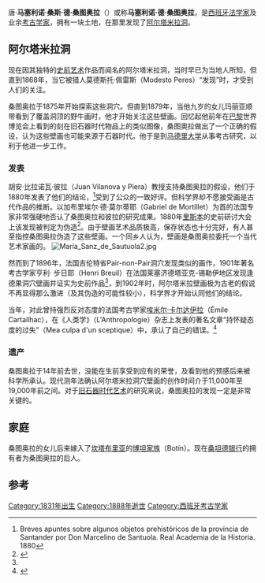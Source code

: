 {{Infobox Scientist
| name = 马塞利诺·桑斯·德·桑图奥拉
| image = Sanz de Sautuola.jpg
| alt = 马塞利诺·桑斯·德·桑图奥拉
| birth_date = {{Birth date|1831|6|2}}
| birth_place = [[桑坦德_(西班牙)|桑坦德]]
| death_date = {{Death date and age|1888|6|2|1831|6|2}}
| death_place = 桑坦德
| residence = 桑坦德
| fields = 史前学家和考古学家
| children = 玛丽亚
| nationality = {{flagicon image|Flag of Spain (1785-1873 and 1875-1931).svg}} [[西班牙|西班牙]]
| known_for = [[阿尔塔米拉洞|阿尔塔米拉洞]]的发现者和研究者
| influenced = 埃米尔·卡尔达伊拉<br/>[[亨利·布勒伊|亨利·布勒伊]]
| footnotes = 没能活着看到全世界承认他的伟大发现。
}}

唐·'''马塞利诺·桑斯·德·桑图奥拉'''（{{lang-es|'''Marcelino Sanz de Sautuola'''}}）或称'''马塞利诺·德·桑图奥拉'''，是[[西班牙|西班牙]][[法学家|法学家]]及业余[[考古学家|考古学家]]，拥有一块土地，在那里发现了[[阿尔塔米拉洞|阿尔塔米拉洞]]。

== 阿尔塔米拉洞 ==
现在因其独特的[[史前艺术|史前艺术]]作品而闻名的阿尔塔米拉洞，当时早已为当地人所知，但直到1868年，当它被猎人莫德斯托·佩雷斯（Modesto Peres）“发现”时，才受到人们的关注。

桑图奥拉于1875年开始探索这些洞穴。但直到1879年，当他九岁的女儿玛丽亚顺带看到了覆盖洞顶的野牛画时，他才开始关注这些壁画。回忆起他前年在[[巴黎|巴黎]]世界博览会上看到的刻在旧石器时代物品上的类似图像，桑图奥拉做出了一个正确的假设，认为这些壁画也可能来源于石器时代。他于是到[[马德里康普顿斯大学|马德里大学]]从事考古研究，以利于他进一步工作。

=== 发表 ===
胡安·比拉诺瓦·彼拉（Juan Vilanova y Piera）教授支持桑图奥拉的假设，他们于1880年发表了他们的结论，<ref>Breves apuntes sobre algunos objetos prehistóricos de la provincia de Santander por Don Marcelino de Santuola. Real Academia de la Historia. 1880</ref>受到了公众的一致好评。但科学界却不愿接受画是古代作品的推断。以加布里埃尔·德·莫尔蒂耶（Gabriel de Mortillet）为首的法国专家非常强硬地否认了桑图奥拉和彼拉的研究成果。1880年[[里斯本|里斯本]]的史前研讨大会上该发现被判定为伪造<ref name="Gardner's Art Through the Ages">{{cite book|title=Gardner's Art Through the Ages|author=Horst De La Croix, Richard G.Tansey, Diane Kirkpatrick|isbn=0155037706|date=1987|publisher=Harcourt Brace Jovanovich|accessdate=2022-06-03|page=28|language=en}}</ref>。由于壁画艺术品质极高，保存状态也十分完好，有人甚至指控桑图奥拉伪造了这些壁画。一个同乡人认为，壁画是桑图奥拉委托一个当代艺术家画的。{{Citation needed|date=2012年2月}}
[[File:María_Sanz_de_Sautuola2.jpg|thumb]] 

然而到了1896年，法国吉伦特省Pair-non-Pair洞穴发现类似的画作，1901年著名考古学家亨利· 步日耶（Henri Breuil）在法国莱塞济德塔亚克-锡勒伊地区发现逢德果洞穴壁画并证实为史前作品<ref name="Gardner's Art Through the Ages"/>，到1902年时，阿尔塔米拉壁画极为古老的假说不再显得那么激进（及其伪造的可能性较小），科学界才开始认同他们的结论。

当年，对此曾持强烈反对态度的法国考古学家[[埃米尔·卡尔达伊拉|埃米尔·卡尔达伊拉]]（Émile Cartailhac），在《人类学》（L'Anthropologie）杂志上发表的著名文章“持怀疑态度的过失”（Mea culpa d'un sceptique）中，承认了自己的错误。<ref>{{cite journal en|author = [[埃米尔·卡尔达伊拉|埃米尔·卡尔达伊拉]]|year = 1902|title =''La grotte d’Altamira, Espagne. Mea culpa d’un sceptique''|journal = L'Anthropologie|volume  = 13|pages = 348-354}}</ref>

=== 遗产 ===
桑图奥拉于14年前去世，没能在生前享受到应有的荣誉，及看到他的预感后来被科学所承认。现代测年法确认阿尔塔米拉洞穴壁画的创作时间介于11,000年至19,000年前之间。对于[[旧石器时代艺术|旧石器时代艺术]]的研究来说，桑图奥拉的发现一定是非常关键的。

== 家庭 ==
桑图奥拉的女儿后来嫁入了[[坎塔布里亚|坎塔布里亚]]的[[博坦家族|博坦家族]]（Botín）。现在[[桑坦德银行|桑坦德银行]]的拥有者为桑图奥拉的后人。

== 参考 ==
{{reflist}}

{{Authority control}}

[[Category:1831年出生|Category:1831年出生]]
[[Category:1888年逝世|Category:1888年逝世]]
[[Category:西班牙考古学家|Category:西班牙考古学家]]